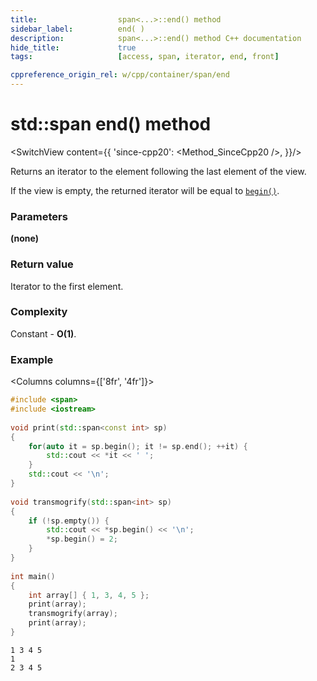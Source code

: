 ```yaml
---
title:					span<...>::end() method
sidebar_label:			end( )
description:			span<...>::end() method C++ documentation
hide_title:				true
tags:					[access, span, iterator, end, front]

cppreference_origin_rel: w/cpp/container/span/end
---
```



<!-- Terms -->

<!----------------- Codes ---------------------->

<!-- end() -->

# std::span end() method

<SwitchView content={{
	'since-cpp20': <Method_SinceCpp20 />,
}}/>


Returns an <Tooltip title={Term_ContAlias_Iterator}>iterator</Tooltip> to the element following the last element of the view.

If the view is empty, the returned iterator will be equal to [`begin()`](begin).

### Parameters

**(none)**

### Return value

Iterator to the first element.

### Complexity

Constant - **O(1)**.

### Example

<Columns columns={['8fr', '4fr']}>
<div>

```cpp title='Main.cpp' showLineNumbers
#include <span>
#include <iostream>
 
void print(std::span<const int> sp)
{
    for(auto it = sp.begin(); it != sp.end(); ++it) {
        std::cout << *it << ' ';
    }
    std::cout << '\n';
}
 
void transmogrify(std::span<int> sp)
{
    if (!sp.empty()) {
        std::cout << *sp.begin() << '\n';
        *sp.begin() = 2;
    }
}
 
int main()
{
    int array[] { 1, 3, 4, 5 };
    print(array);
    transmogrify(array);
    print(array);
}
```

</div>
<div>

```plaintext title="Output"
1 3 4 5 
1
2 3 4 5
```

</div>
</Columns>
